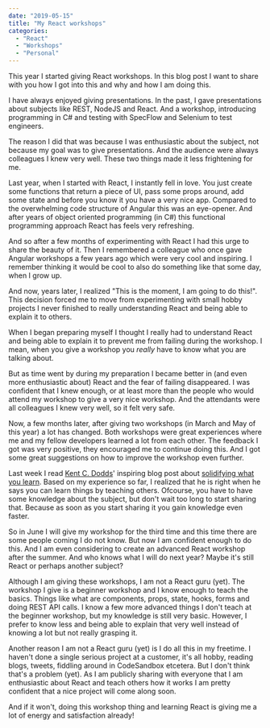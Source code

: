 ```yaml
---
date: "2019-05-15"
title: "My React workshops"
categories:
  - "React"
  - "Workshops"
  - "Personal"
---
```


This year I started giving React workshops. In this blog post I want to share with
you how I got into this and why and how I am doing this.

I have always enjoyed giving presentations. In the past, I gave presentations
about subjects like REST, NodeJS and React. And a workshop, introducing programming in C# and
testing with SpecFlow and Selenium to test engineers.

The reason I did that was because I was enthusiastic about the subject, not because my
goal was to give presentations. And the audience were always colleagues I knew very well.
These two things made it less frightening for me.

Last year, when I started with React, I instantly fell in love. You just create some functions
that return a piece of UI, pass some props around, add some state and before you know it you have
a very nice app. Compared to the overwhelming code structure of Angular this was an eye-opener.
And after years of object oriented programming (in C#) this functional programming approach React
has feels very refreshing.

And so after a few months of experimenting with React I had this urge to share the beauty of it.
Then I remembered a colleague who once gave Angular workshops a few years ago which were very cool
and inspiring. I remember thinking it would be cool to also do something like that some day, when
I grow up.

And now, years later, I realized "This is the moment, I am going to do this!". This decision forced
me to move from experimenting with small hobby projects I never finished to really understanding
React and being able to explain it to others.

When I began preparing myself I thought I really had to understand React and being able to explain
it to prevent me from failing during the workshop. I mean, when you give a workshop you _really_ have
to know what you are talking about.

But as time went by during my preparation I became better in (and even more enthusiastic about)
React and the fear of failing disappeared. I was confident that I knew enough, or at least more than
the people who would attend my workshop to give a very nice workshop. And the attendants were all
colleagues I knew very well, so it felt very safe.

Now, a few months later, after giving two workshops (in March and May of this year) a lot has changed.
Both workshops were great experiences where me and my fellow developers learned a lot from each other.
The feedback I got was very positive, they encouraged me to continue doing this. And I got some great
suggestions on how to improve the workshop even further.

Last week I read [Kent C. Dodds]' inspiring blog post about [solidifying what you learn]. Based on my
experience so far, I realized that he is right when he says you can learn things by teaching others.
Ofcourse, you have to have some knowledge about the subject, but don't wait too long to start sharing
that. Because as soon as you start sharing it you gain knowledge even faster.

So in June I will give my workshop for the third time and this time there are some people coming I do
not know. But now I am confident enough to do this. And I am even considering to create an advanced
React workshop after the summer. And who knows what I will do next year? Maybe it's still React or
perhaps another subject?

Although I am giving these workshops, I am not a React guru (yet). The workshop I give is a
beginner workshop and I know enough to teach the basics. Things like what are components, props, state,
hooks, forms and doing REST API calls. I know a few more advanced things I don't teach at the beginner
workshop, but my knowledge is still very basic. However, I prefer to know less and being able to explain
that very well instead of knowing a lot but not really grasping it.

Another reason I am not a React guru (yet) is I do all this in my freetime. I haven't done a single serious
project at a customer, it's all hobby, reading blogs, tweets, fiddling around in CodeSandbox etcetera. But
I don't think that's a problem (yet). As I am publicly sharing with everyone that I am enthusiastic about
React and teach others how it works I am pretty confident that a nice project will come along soon.

And if it won't, doing this workshop thing and learning React is giving me a lot of energy and satisfaction already!

[kent c. dodds]: https://twitter.com/kentcdodds
[solidifying what you learn]: https://kentcdodds.com/blog/solidifying-what-you-learn
